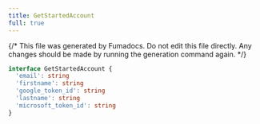 ```yaml
---
title: GetStartedAccount
full: true
---
```


{/* This file was generated by Fumadocs. Do not edit this file directly. Any changes should be made by running the generation command again. */}



```typescript
interface GetStartedAccount {
  'email': string
  'firstname': string
  'google_token_id': string
  'lastname': string
  'microsoft_token_id': string
}
```
